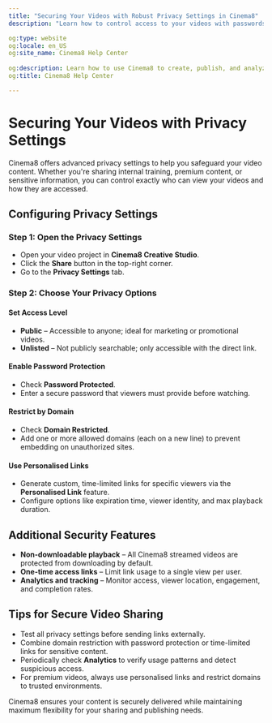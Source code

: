 ```yaml
---
title: "Securing Your Videos with Robust Privacy Settings in Cinema8"
description: "Learn how to control access to your videos with passwords, domain-level restrictions, expiry settings, and private links. Visit Cinema8."

og:type: website
og:locale: en_US
og:site_name: Cinema8 Help Center
 
og:description: Learn how to use Cinema8 to create, publish, and analyze interactive videos.
og:title: Cinema8 Help Center

---
```


# Securing Your Videos with Privacy Settings

Cinema8 offers advanced privacy settings to help you safeguard your video content. Whether you're sharing internal training, premium content, or sensitive information, you can control exactly who can view your videos and how they are accessed.

## Configuring Privacy Settings

### Step 1: Open the Privacy Settings

- Open your video project in **Cinema8 Creative Studio**.
- Click the **Share** button in the top-right corner.
- Go to the **Privacy Settings** tab.

### Step 2: Choose Your Privacy Options

#### Set Access Level

- **Public** – Accessible to anyone; ideal for marketing or promotional videos.
- **Unlisted** – Not publicly searchable; only accessible with the direct link.

#### Enable Password Protection

- Check **Password Protected**.
- Enter a secure password that viewers must provide before watching.

#### Restrict by Domain

- Check **Domain Restricted**.
- Add one or more allowed domains (each on a new line) to prevent embedding on unauthorized sites.

#### Use Personalised Links

- Generate custom, time-limited links for specific viewers via the **Personalised Link** feature.
- Configure options like expiration time, viewer identity, and max playback duration.

## Additional Security Features

- **Non-downloadable playback** – All Cinema8 streamed videos are protected from downloading by default.
- **One-time access links** – Limit link usage to a single view per user.
- **Analytics and tracking** – Monitor access, viewer location, engagement, and completion rates.

## Tips for Secure Video Sharing

- Test all privacy settings before sending links externally.
- Combine domain restriction with password protection or time-limited links for sensitive content.
- Periodically check **Analytics** to verify usage patterns and detect suspicious access.
- For premium videos, always use personalised links and restrict domains to trusted environments.

Cinema8 ensures your content is securely delivered while maintaining maximum flexibility for your sharing and publishing needs.
